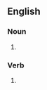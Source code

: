 ==English==
===Noun===
{{en-noun}}
# {{chiefly|humorous|or|for children}} {{alternative spelling of|[[laugh]]}}

===Verb===
{{en-verb}}
# {{chiefly|humorous|or|for children}} {{alternative spelling of|[[laugh]]}}